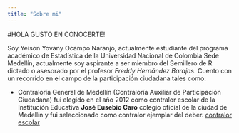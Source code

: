 ```yaml
---
title: "Sobre mi"
---
```


#HOLA GUSTO EN CONOCERTE!

Soy Yeison Yovany Ocampo Naranjo, actualmente estudiante del programa académico de Estadística de la Universidad Nacional de Colombia Sede Medellín, actualmente soy aspirante a ser miembro del Semillero de R dictado o asesorado por el profesor *Freddy Hernández Barajas*. Cuento con un recorrido en el campo de la participación ciudadana tales como:

* Contraloría General de Medellín (Contraloría Auxiliar de Participación Ciudadana) fui elegido en el año 2012 como contralor escolar de la Institución Educativa __José Eusebio Caro__ colegio oficial de la ciudad de Medellín y fui seleccionado como contralor ejemplar del deber. [contralor escolar](https://www.youtube.com/watch?v=c4BuWe6cl3k)
